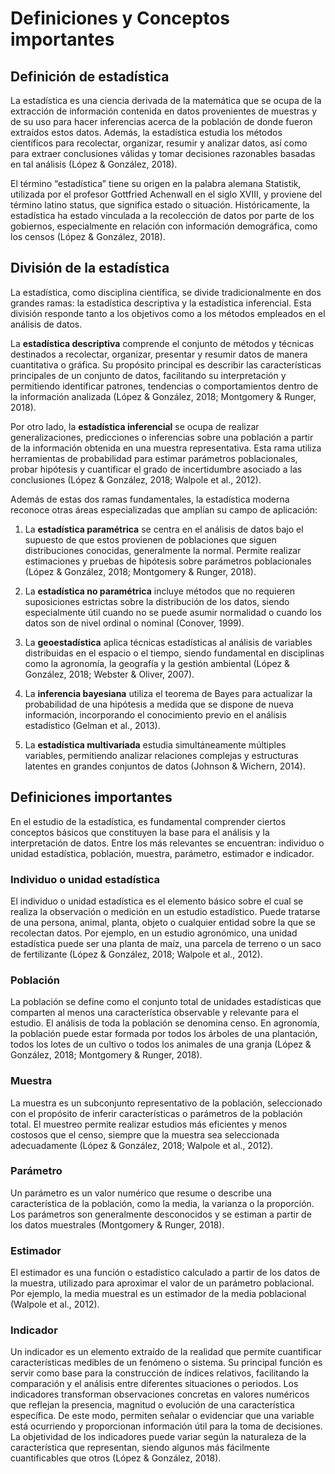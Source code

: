 # Definiciones y Conceptos importantes

## Definición de estadística

La estadística es una ciencia derivada de la matemática que se ocupa de la extracción de información contenida en datos provenientes de muestras y de su uso para hacer inferencias acerca de la población de donde fueron extraídos estos datos. Además, la estadística estudia los métodos científicos para recolectar, organizar, resumir y analizar datos, así como para extraer conclusiones válidas y tomar decisiones razonables basadas en tal análisis (López & González, 2018).

El término “estadística” tiene su origen en la palabra alemana Statistik, utilizada por el profesor Gottfried Achenwall en el siglo XVIII, y proviene del término latino status, que significa estado o situación. Históricamente, la estadística ha estado vinculada a la recolección de datos por parte de los gobiernos, especialmente en relación con información demográfica, como los censos (López & González, 2018).

## División de la estadística

La estadística, como disciplina científica, se divide tradicionalmente en dos grandes ramas: la estadística descriptiva y la estadística inferencial. Esta división responde tanto a los objetivos como a los métodos empleados en el análisis de datos.

La **estadística descriptiva** comprende el conjunto de métodos y técnicas destinados a recolectar, organizar, presentar y resumir datos de manera cuantitativa o gráfica. Su propósito principal es describir las características principales de un conjunto de datos, facilitando su interpretación y permitiendo identificar patrones, tendencias o comportamientos dentro de la información analizada (López & González, 2018; Montgomery & Runger, 2018).

Por otro lado, la **estadística inferencial** se ocupa de realizar generalizaciones, predicciones o inferencias sobre una población a partir de la información obtenida en una muestra representativa. Esta rama utiliza herramientas de probabilidad para estimar parámetros poblacionales, probar hipótesis y cuantificar el grado de incertidumbre asociado a las conclusiones (López & González, 2018; Walpole et al., 2012).

Además de estas dos ramas fundamentales, la estadística moderna reconoce otras áreas especializadas que amplían su campo de aplicación:

1.  La **estadística paramétrica** se centra en el análisis de datos bajo el supuesto de que estos provienen de poblaciones que siguen distribuciones conocidas, generalmente la normal. Permite realizar estimaciones y pruebas de hipótesis sobre parámetros poblacionales (López & González, 2018; Montgomery & Runger, 2018).

2.  La **estadística no paramétrica** incluye métodos que no requieren suposiciones estrictas sobre la distribución de los datos, siendo especialmente útil cuando no se puede asumir normalidad o cuando los datos son de nivel ordinal o nominal (Conover, 1999).

3.  La **geoestadística** aplica técnicas estadísticas al análisis de variables distribuidas en el espacio o el tiempo, siendo fundamental en disciplinas como la agronomía, la geografía y la gestión ambiental (López & González, 2018; Webster & Oliver, 2007).

4.  La **inferencia bayesiana** utiliza el teorema de Bayes para actualizar la probabilidad de una hipótesis a medida que se dispone de nueva información, incorporando el conocimiento previo en el análisis estadístico (Gelman et al., 2013).

5.  La **estadística multivariada** estudia simultáneamente múltiples variables, permitiendo analizar relaciones complejas y estructuras latentes en grandes conjuntos de datos (Johnson & Wichern, 2014).

## Definiciones importantes

En el estudio de la estadística, es fundamental comprender ciertos conceptos básicos que constituyen la base para el análisis y la interpretación de datos. Entre los más relevantes se encuentran: individuo o unidad estadística, población, muestra, parámetro, estimador e indicador.

### Individuo o unidad estadística

El individuo o unidad estadística es el elemento básico sobre el cual se realiza la observación o medición en un estudio estadístico. Puede tratarse de una persona, animal, planta, objeto o cualquier entidad sobre la que se recolectan datos. Por ejemplo, en un estudio agronómico, una unidad estadística puede ser una planta de maíz, una parcela de terreno o un saco de fertilizante (López & González, 2018; Walpole et al., 2012).

### Población

La población se define como el conjunto total de unidades estadísticas que comparten al menos una característica observable y relevante para el estudio. El análisis de toda la población se denomina censo. En agronomía, la población puede estar formada por todos los árboles de una plantación, todos los lotes de un cultivo o todos los animales de una granja (López & González, 2018; Montgomery & Runger, 2018).

### Muestra

La muestra es un subconjunto representativo de la población, seleccionado con el propósito de inferir características o parámetros de la población total. El muestreo permite realizar estudios más eficientes y menos costosos que el censo, siempre que la muestra sea seleccionada adecuadamente (López & González, 2018; Walpole et al., 2012).

### Parámetro

Un parámetro es un valor numérico que resume o describe una característica de la población, como la media, la varianza o la proporción. Los parámetros son generalmente desconocidos y se estiman a partir de los datos muestrales (Montgomery & Runger, 2018).

### Estimador

El estimador es una función o estadístico calculado a partir de los datos de la muestra, utilizado para aproximar el valor de un parámetro poblacional. Por ejemplo, la media muestral es un estimador de la media poblacional (Walpole et al., 2012).

### Indicador

Un indicador es un elemento extraído de la realidad que permite cuantificar características medibles de un fenómeno o sistema. Su principal función es servir como base para la construcción de índices relativos, facilitando la comparación y el análisis entre diferentes situaciones o periodos. Los indicadores transforman observaciones concretas en valores numéricos que reflejan la presencia, magnitud o evolución de una característica específica. De este modo, permiten señalar o evidenciar que una variable está ocurriendo y proporcionan información útil para la toma de decisiones. La objetividad de los indicadores puede variar según la naturaleza de la característica que representan, siendo algunos más fácilmente cuantificables que otros (López & González, 2018).
